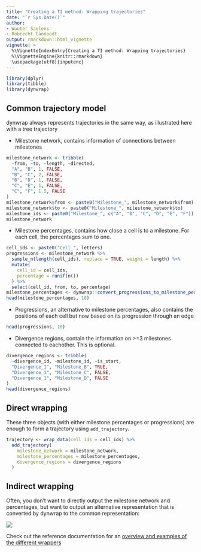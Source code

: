 ```yaml
---
title: "Creating a TI method: Wrapping trajectories"
date: "`r Sys.Date()`"
author:
- Wouter Saelens
- Robrecht Cannoodt
output: rmarkdown::html_vignette
vignette: >
  %\VignetteIndexEntry{Creating a TI method: Wrapping trajectories}
  %\VignetteEngine{knitr::rmarkdown}
  \usepackage[utf8]{inputenc}
---
```


```r
library(dplyr)
library(tibble)
library(dynwrap)
```

## Common trajectory model

dynwrap always represents trajectories in the same way, as illustrated here with a tree trajectory

- Milestone network, contains information of connections between milestones

```r
milestone_network <- tribble(
  ~from, ~to, ~length, ~directed,
  "A", "B", 1, FALSE,
  "B", "C", 2, FALSE,
  "B", "D", 1, FALSE,
  "C", "E", 1, FALSE,
  "C", "F", 1.5, FALSE
)
milestone_network$from <- paste0("Milestone_", milestone_network$from)
milestone_network$to <- paste0("Milestone_", milestone_network$to)
milestone_ids <- paste0("Milestone_", c("A", "B", "C", "D", "E", "F"))
milestone_network
```

- Milestone percentages, contains how close a cell is to a milestone. For each cell, the percentages sum to one.
```r
cell_ids <- paste0("Cell_", letters)
progressions <- milestone_network %>% 
  sample_n(length(cell_ids), replace = TRUE, weight = length) %>% 
  mutate(
    cell_id = cell_ids,
    percentage = runif(n())
  ) %>% 
  select(cell_id, from, to, percentage)
milestone_percentages <- dynwrap::convert_progressions_to_milestone_percentages(cell_ids, milestone_ids, milestone_network, progressions) %>% arrange(cell_id, milestone_id)
head(milestone_percentages, 10)
```

- Progressions, an alternative to milestone percentages, also contains the positions of each cell but now based on its progression through an edge
```r
head(progressions, 10)
```

- Divergence regions, contain the information on >=3 milestones connected to eachother. This is optional.

```r
divergence_regions <- tribble(
  ~divergence_id, ~milestone_id, ~is_start,
  "Divergence_1", "Milestone_B", TRUE,
  "Divergence_1", "Milestone_C", FALSE,
  "Divergence_1", "Milestone_D", FALSE
)
head(divergence_regions)
```

## Direct wrapping

These three objects (with either milestone percentages or progressions) are enough to form a trajectory using `add_trajectory`.

```r
trajectory <- wrap_data(cell_ids = cell_ids) %>% 
  add_trajectory(
    milestone_network = milestone_network, 
    milestone_percentages = milestone_percentages,
    divergence_regions = divergence_regions
  )
```

## Indirect wrapping

Often, you don't want to directly output the milestone network and percentages, but want to output an alternative representation that is converted by dynwrap to the common representation:

![](https://raw.githubusercontent.com/dynverse/dynwrap/devel/man/figures/overview_wrapping_v3.png)

Check out the reference documentation for an [overview and examples of the different wrappers](https://dynverse.org/reference/dynwrap/create_trajectory/)
